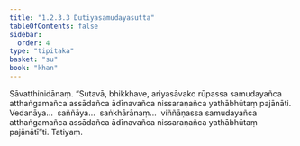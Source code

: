 ```yaml
---
title: "1.2.3.3 Dutiyasamudayasutta"
tableOfContents: false
sidebar:
  order: 4
type: "tipitaka"
basket: "su"
book: "khan"
---
```



<DynamicBreadcrumb />

<Division number="75" book="khan" bookNo="13" page="68">

<Paragraph number="383" book="khan">
Sāvatthinidānaṃ. “Sutavā, bhikkhave, ariyasāvako rūpassa samudayañca atthaṅgamañca assādañca ādīnavañca nissaraṇañca yathābhūtaṃ pajānāti. Vedanāya…  saññāya…  saṅkhārānaṃ…  viññāṇassa samudayañca atthaṅgamañca assādañca ādīnavañca nissaraṇañca yathābhūtaṃ pajānātī”ti.

</Paragraph>
</Division>

<Paragraph number="384" type="center" book="khan">
Tatiyaṃ.
</Paragraph>